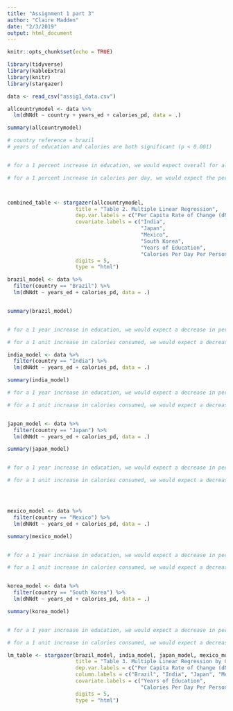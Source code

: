 ```yaml
---
title: "Assignment 1 part 3"
author: "Claire Madden"
date: "2/3/2019"
output: html_document
---
```


```r
knitr::opts_chunk$set(echo = TRUE)
```


```r

library(tidyverse)
library(kableExtra)
library(knitr)
library(stargazer)

data <- read_csv("assig1_data.csv")

```


```r

allcountrymodel <- data %>% 
  lm(dNNdt ~ country + years_ed + calories_pd, data = .)

summary(allcountrymodel)

# country reference = brazil
# years of education and calories are both significant (p < 0.001)


# for a 1 percent increase in education, we would expect overall for all five countries, the per capita rate of change of the population to decrease by 0.0027 percent

# for a 1 percent increase in calories per day, we would expect the per capita rate of change of the population to decrease by 0.0000015 percent




```

```r

combined_table <- stargazer(allcountrymodel,
                      title = "Table 2. Multiple Linear Regression",
                      dep.var.labels = c("Per Capita Rate of Change (dN/Ndt)"),
                      covariate.labels = c("India",
                                           "Japan",
                                           "Mexico",
                                           "South Korea",
                                           "Years of Education",
                                           "Calories Per Day Per Person"),
                      digits = 5,
                      type = "html")

```



```r

brazil_model <- data %>%
  filter(country == "Brazil") %>% 
  lm(dNNdt ~ years_ed + calories_pd, data = .)


summary(brazil_model)


# for a 1 year increase in education, we would expect a decrease in per capita rate of population change of 0.0024 percent, if all other variables remain constant

# for a 1 unit increase in calories consumed, we would expect a decrease in the per capita rate of population change of 0.00000115, if all other variables remain constant

india_model <- data %>%
  filter(country == "India") %>% 
  lm(dNNdt ~ years_ed + calories_pd, data = .)

summary(india_model)

# for a 1 year increase in education, we would expect a decrease in per capita rate of population change of 0.0015 percent, if all other variables remain constant

# for a 1 unit increase in calories consumed, we would expect a decrease in the per capita rate of population change of 0.0000004, if all other variables remain constant


japan_model <- data %>%
  filter(country == "Japan") %>% 
  lm(dNNdt ~ years_ed + calories_pd, data = .)

summary(japan_model)


# for a 1 year increase in education, we would expect a decrease in per capita rate of population change of 0.0038 percent, if all other variables remain constant

# for a 1 unit increase in calories consumed, we would expect a decrease in the per capita rate of population change of 0.000002, if all other variables remain constant




mexico_model <- data %>%
  filter(country == "Mexico") %>% 
  lm(dNNdt ~ years_ed + calories_pd, data = .)

summary(mexico_model)


# for a 1 year increase in education, we would expect a decrease in per capita rate of population change of 0.0023 percent, if all other variables remain constant

# for a 1 unit increase in calories consumed, we would expect a decrease in the per capita rate of population change of 0.0000053, if all other variables remain constant


korea_model <- data %>%
  filter(country == "South Korea") %>% 
  lm(dNNdt ~ years_ed + calories_pd, data = .)

summary(korea_model)


# for a 1 year increase in education, we would expect a decrease in per capita rate of population change of 0.0028 percent, if all other variables remain constant

# for a 1 unit increase in calories consumed, we would expect a decrease in the per capita rate of population change of 0.0000004, if all other variables remain constant

```



```r

lm_table <- stargazer(brazil_model, india_model, japan_model, mexico_model, korea_model,
                      title = "Table 3. Multiple Linear Regression by Country",
                      dep.var.labels = c("Per Capita Rate of Change (dN/Ndt)"),
                      column.labels = c("Brazil", "India", "Japan", "Mexico", "South Korea"),
                      covariate.labels = c("Years of Education",
                                           "Calories Per Day Per Person"),
                      digits = 5,
                      type = "html")



```

